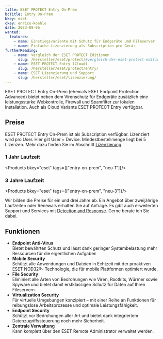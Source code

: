 ---
title: ESET PROTECT Entry On-Prem
bcTitle: Entry On-Prem
bkey: eset
ckey: enrico-koehle
date: 2023-09-06
wanted:
  features:
    - name: Einstiegsvariante mit Schutz für Endgeräte und Fileserver
    - name: Einfache Lizenzierung als Subscription pro Gerät
furtherReading:
    - name: Vergleich der ESET PROTECT Editionen
      slug: /hersteller/eset/protect/#vergleich-der-eset-protect-editionen
    - name: ESET PROTECT Entry (Cloud)
      slug: /hersteller/eset/protect/entry/
    - name: ESET Lizenzierung und Support
      slug: /hersteller/eset/lizenzierung/
---



<Intro>

ESET PROTECT Entry On-Prem (ehemals ESET Endpoint Protection Advanced) bietet neben dem Virenschutz für Endgeräte zusätzlich eine leistungsstarke Webkontrolle, Firewall und Spamfilter zur lokalen Installation. Auch als Cloud Variante ESET PROTECT Entry verfügbar.


</Intro>

<TOC />



## Preise

ESET PROTECT Entry On-Prem ist als Subscription verfügbar. Lizenziert wird pro User. Hier gilt User = Device. Mindestbestellmenge liegt bei 5 Lizenzen. Mehr dazu finden Sie im Abschnitt [Lizenzierung](/hersteller/eset/lizenzierung/).

### 1 Jahr Laufzeit

<Products bkey="eset" tags={["entry-on-prem", "neu-1"]}/>


### 3 Jahre Laufzeit

<Products bkey="eset" tags={["entry-on-prem", "neu-3"]}/>

<Info>

Wir bilden die Preise für ein und drei Jahre ab. Ein Angebot über zweijährige Laufzeiten oder Renewals erhalten Sie auf Anfrage. Es gibt auch erweiterten Support und Services mit [Detection and Response](/hersteller/eset/detection-and-response/). Gerne berate ich Sie dabei.

</Info>

## Funktionen

- **Endpoint Anti-Virus**<br />
Bietet bewährten Schutz und lässt dank geringer Systembelastung mehr Ressourcen für die eigentlichen Aufgaben
- **Mobile Security**<br />
Schützt alle Anwendungen und Dateien in Echtzeit mit der proaktiven ESET NOD32®- Technologie, die für mobile Plattformen optimiert wurde.
- **File Security**<br />
Eliminiert alle Arten von Bedrohungen wie Viren, Rootkits, Würmer sowie Spyware und bietet damit erstklassigen Schutz für Daten auf Ihren Fileservern.
- **Virtualization Security**<br />
Für virtuelle Umgebungen konzipiert – mit einer Reihe an Funktionen für reibungslose Arbeitsprozesse und optimale Leistungsfähigkeit.
- **Endpoint Security**<br />
Schützt vor Bedrohungen aller Art und bietet dank integriertem Datenzugriffssteuerung noch mehr Sicherheit.
- **Zentrale Verwaltung**<br />
Kann komplett über den ESET Remote Administrator verwaltet werden.
